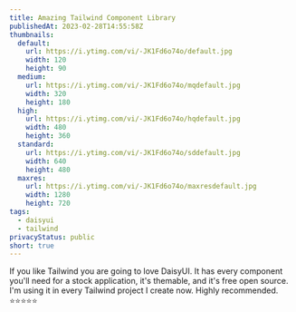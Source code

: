 ```yaml
---
title: Amazing Tailwind Component Library
publishedAt: 2023-02-28T14:55:58Z
thumbnails:
  default:
    url: https://i.ytimg.com/vi/-JK1Fd6o74o/default.jpg
    width: 120
    height: 90
  medium:
    url: https://i.ytimg.com/vi/-JK1Fd6o74o/mqdefault.jpg
    width: 320
    height: 180
  high:
    url: https://i.ytimg.com/vi/-JK1Fd6o74o/hqdefault.jpg
    width: 480
    height: 360
  standard:
    url: https://i.ytimg.com/vi/-JK1Fd6o74o/sddefault.jpg
    width: 640
    height: 480
  maxres:
    url: https://i.ytimg.com/vi/-JK1Fd6o74o/maxresdefault.jpg
    width: 1280
    height: 720
tags:
  - daisyui
  - tailwind
privacyStatus: public
short: true
---
```


If you like Tailwind you are going to love DaisyUI. It has every component you'll need for a stock application, it's themable, and it's free open source. I'm using it in every Tailwind project I create now. Highly recommended. ⭐️⭐️⭐️⭐️⭐️
